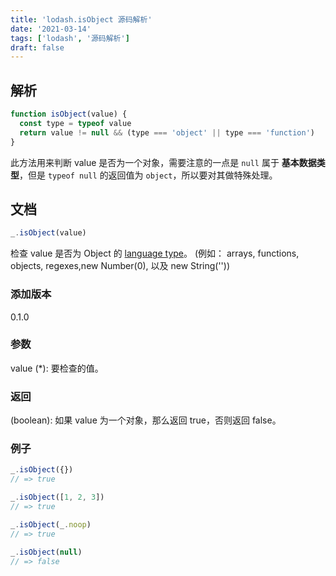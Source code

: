 ```yaml
---
title: 'lodash.isObject 源码解析'
date: '2021-03-14'
tags: ['lodash', '源码解析']
draft: false
---
```


## 解析

```js
function isObject(value) {
  const type = typeof value
  return value != null && (type === 'object' || type === 'function')
}
```

此方法用来判断 value 是否为一个对象，需要注意的一点是 `null` 属于 **基本数据类型**，但是 `typeof null` 的返回值为 `object`，所以要对其做特殊处理。

## 文档

```js
_.isObject(value)
```

检查 value 是否为 Object 的 [language type](https://262.ecma-international.org/6.0/#sec-ecmascript-language-types)。 (例如： arrays, functions, objects, regexes,new Number(0), 以及 new String(''))

### 添加版本

0.1.0

### 参数

value (\*): 要检查的值。

### 返回

(boolean): 如果 value 为一个对象，那么返回 true，否则返回 false。

### 例子

```js
_.isObject({})
// => true

_.isObject([1, 2, 3])
// => true

_.isObject(_.noop)
// => true

_.isObject(null)
// => false
```
